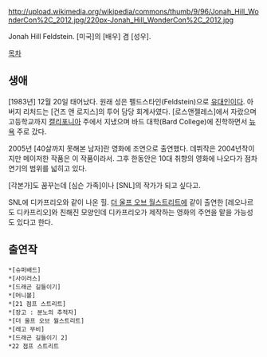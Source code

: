 http://upload.wikimedia.org/wikipedia/commons/thumb/9/96/Jonah_Hill_WonderCon%2C_2012.jpg/220px-Jonah_Hill_WonderCon%2C_2012.jpg

Jonah Hill Feldstein. [미국]의 [배우] 겸 [성우].

[[목차]]
== 생애 ==
[1983년] 12월 20일 태어났다. 원래 성은 펠드스타인(Feldstein)으로 [[유대인]]이다. 아버지 리처드는 [건즈 앤 로지스]의 투어 담당 회계사였다. [로스앤젤레스]에서 자랐으며 고등학교까지 [[캘리포니아]] 주에서 지냈으며 바드 대학(Bard College)에 진학하면서 [[뉴욕]] 주로 갔다. 

2005년 [40살까지 못해본 남자]란 영화에 조연으로 출연했다. 데뷔작은 2004년작이지만 메이저한 작품은 이 작품이라서. 그후 한동안은 10대 취향의 영화에 나오다가 점차 연기의 범위를 넓히고 있다.

[각본가]도 꿈꾸는데 [심슨 가족]이나 [SNL]의 작가가 되고 싶다고.

{{{#!html
<iframe width="560" height="315" src="//www.youtube.com/embed/m3J9rmuS36k" frameborder="0" allowfullscreen></iframe>)
</embed></object>
}}}
SNL에 디카프리오와 같이 나온 힐. [[더 울프 오브 월스트리트]]에 같이 출연한 [레오나르도 디카프리오]와 친해진 모양인데 디카프리오가 제작하는 영화의 주연을 맡을 가능성도 있다고 한다.
== 출연작 ==
 *[슈퍼배드]
 *[사이러스]
 *[드래곤 길들이기]
 *[머니볼]
 *[21 점프 스트리트]
 *[장고 : 분노의 추적자]
 *[더 울프 오브 월스트리트]
 *[레고 무비]
 *[드래곤 길들이기 2]
 *22 점프 스트리트
